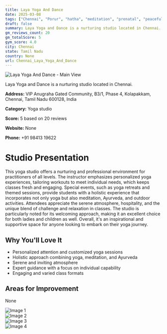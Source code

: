 ```yaml
---
title: Laya Yoga And Dance
date: 2025-03-08
tags: ["Chennai", "Porur", "hatha", "meditation", "prenatal", "peaceful", "professional", "Chennai"]  
draft: false
summary: Laya Yoga and Dance is a nurturing studio located in Chennai.
gm_reviews_count: 20
gm_totalScore: 5
gym_score: 4.0
city: Chennai
state: Tamil Nadu
country: None
url: Chennai_Laya_Yoga_And_Dance
---
```


<div className="aspect-[16/9] relative my-8">
  <img 
    src="https://lh5.googleusercontent.com/p/AF1QipPVClF-EJ2DbGXa0yrvbKo5D_Xs-BT95fjndOH6=w1920-h1080-k-no"
    alt="Laya Yoga And Dance - Main View"
    className="object-cover absolute inset-0 w-full h-full rounded-lg"
  />
</div>

Laya Yoga and Dance is a nurturing studio located in Chennai.

**Address:** VIP Anugraha Gated Community, B3/1, Phase 4, Kolapakkam, Chennai, Tamil Nadu 600128, India

**Category:** Yoga studio

**Score:** 5 based on 20 reviews

**Website:** None

**Phone:** +91 98413 19622

# Studio Presentation

This yoga studio offers a nurturing and professional environment for practitioners of all levels. The instructor emphasizes personalized yoga experiences, tailoring workouts to meet individual needs, which keeps classes fresh and engaging. Special events, such as yoga retreats and themed sessions, provide students with a holistic experience that incorporates not only yoga but also meditation, Ayurveda, and outdoor activities. Attendees appreciate the serene atmosphere, hospitality, and the unique blend of challenge and relaxation in classes. The studio is particularly noted for its welcoming approach, making it an excellent choice for both ladies and children as well. Overall, it's an inspirational and supportive space for anyone looking to embark on their yoga journey.

## Why You'll Love It

- Personalized attention and customized yoga sessions
- Holistic approach combining yoga, meditation, and Ayurveda
- Serene and inviting atmosphere
- Expert guidance with a focus on individual capability
- Engaging and varied class formats

## Areas for Improvement

None

<div className="grid grid-cols-1 xl:grid-cols-2 gap-4 my-8">
<div className="aspect-[4/3] relative"><img src="https://lh3.googleusercontent.com/p/AF1QipMnJRVu37wWkTeY_nV2OqMQqCt3ih4ru2djs93k=w1920-h1080-k-no" alt="Image 1" className="object-cover absolute inset-0 w-full h-full rounded-lg" /></div>
<div className="aspect-[4/3] relative"><img src="https://lh5.googleusercontent.com/p/AF1QipOVhZDSLRVYMipZMoC8FJ5t375EOhNlcAtHgq-x=w1920-h1080-k-no" alt="Image 2" className="object-cover absolute inset-0 w-full h-full rounded-lg" /></div>
<div className="aspect-[4/3] relative"><img src="https://lh5.googleusercontent.com/p/AF1QipNgx4B9rfacaEJHRysvJR3ZAf7pCzFgwD-BfuNF=w1920-h1080-k-no" alt="Image 3" className="object-cover absolute inset-0 w-full h-full rounded-lg" /></div>
<div className="aspect-[4/3] relative"><img src="https://lh5.googleusercontent.com/p/AF1QipM5KdnnonP-gRwTGPo_Evi4BWrk3FzjJob97bU7=w1920-h1080-k-no" alt="Image 4" className="object-cover absolute inset-0 w-full h-full rounded-lg" /></div>
</div>